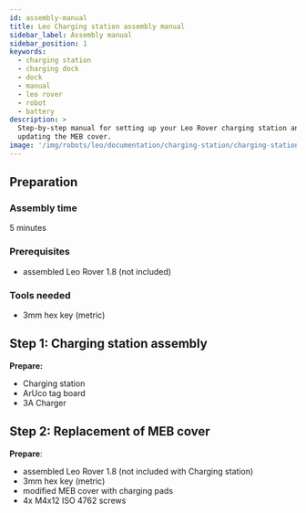 ```yaml
---
id: assembly-manual
title: Leo Charging station assembly manual
sidebar_label: Assembly manual
sidebar_position: 1
keywords:
  - charging station
  - charging dock
  - dock
  - manual
  - leo rover
  - robot
  - battery
description: >
  Step-by-step manual for setting up your Leo Rover charging station and
  updating the MEB cover.
image: '/img/robots/leo/documentation/charging-station/charging-station-1.webp'
---
```



<ImageZoom
  loading="eager"
  src="/img/robots/leo/documentation/charging-station/charging-station-1.webp"
  width="1400"
  height="933"
/>

<Product />

## Preparation

### Assembly time

5 minutes

### Prerequisites

- assembled Leo Rover 1.8 (not included)

### Tools needed

- 3mm hex key (metric)

<ImageZoom
  loading="eager"
  src="/img/robots/leo/documentation/charging-station/charging-station-1.webp"
  width="1400"
  height="933"
/>

## Step 1: Charging station assembly

**Prepare:**

- Charging station
- ArUco tag board
- 3A Charger

<ImageZoom
  src="/img/robots/leo/documentation/charging-station/charging-station-2.webp"
  width="1200"
  height="800"
/>

<ImageZoom
  src="/img/robots/leo/documentation/charging-station/charging-station-3.webp"
  width="1200"
  height="800"
  caption="Unscrew knurled screw from the station"
/>

<ImageZoom
  src="/img/robots/leo/documentation/charging-station/charging-station-4.webp"
  width="1200"
  height="1800"
  caption="Insert ArUco tag board into slot on the station and secure the tag using the knurled screw."
/>

<ImageZoom
  src="/img/robots/leo/documentation/charging-station/charging-station-5.webp"
  width="1200"
  height="800"
  caption="Plug the charger into the weipu socket at the back of the charging station."
/>

## Step 2: Replacement of MEB cover

**Prepare**:

- assembled Leo Rover 1.8 (not included with Charging station)
- 3mm hex key (metric)
- modified MEB cover with charging pads
- 4x M4x12 ISO 4762 screws

<ImageZoom
  src="/img/robots/leo/documentation/charging-station/charging-station-6.webp"
  width="1200"
  height="900"
/>

<ImageZoom
  src="/img/robots/leo/documentation/charging-station/charging-station-7.webp"
  width="1200"
  height="800"
  caption="Remove stock MEB cover from the rover using 3mm hex key"
/>

<ImageZoom
  src="/img/robots/leo/documentation/charging-station/charging-station-8.webp"
  width="1200"
  height="800"
/>

<ImageZoom
  src="/img/robots/leo/documentation/charging-station/charging-station-9.webp"
  width="1200"
  height="800"
  caption="Unplug barrel-jack cable from LeoCore"
/>

<ImageZoom
  src="/img/robots/leo/documentation/charging-station/charging-station-10.webp"
  width="1200"
  height="800"
  caption="Connect the male plug disconnected in previous step into modified MEB cover.
    Plug the other end of the wire back into LeoCore."
/>

<ImageZoom
  src="/img/robots/leo/documentation/charging-station/charging-station-11.webp"
  width="1200"
  height="800"
/>

<ImageZoom
  src="/img/robots/leo/documentation/charging-station/charging-station-12.webp"
  width="1200"
  height="800"
  caption="Use the same screws you've removed in the first step to fasten new cover in place."
/>
